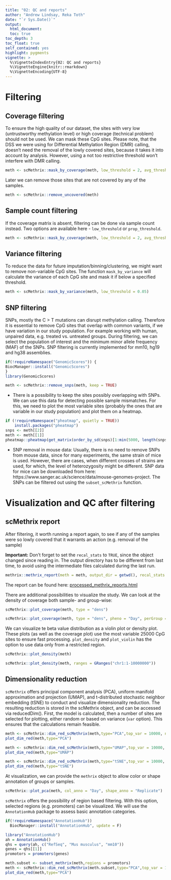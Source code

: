 ```yaml
---
title: "02: QC and reports"
author: "Andrew Lindsay, Reka Toth"
date: "`r Sys.Date()`"
output: 
  html_document:
  toc: true
toc_depth: 3
toc_float: true
self_contained: yes
highlight: pygments
vignette: >
  %\VignetteIndexEntry{02: QC and reports}
  %\VignetteEngine{knitr::rmarkdown}
  %\VignetteEncoding{UTF-8}
---
```


# Filtering

## Coverage filtering 

To ensure the high quality of our dataset, the sites with very low (untrustworthy methylation level) or high coverage (technical problem) should not be used. We can mask these CpG sites. Please note, that the DSS we were using for Differential Methylation Region (DMR) calling, doesn't need the removal of the lowly covered sites, because it takes it into account by analysis. However, using a not too restrictive threshold won't interfere with DMR calling. 

```r
meth <- scMethrix::mask_by_coverage(meth, low_threshold = 2, avg_threshold = 2) 
```

Later we can remove those sites that are not covered by any of the samples. 

```r
meth <- scMethrix::remove_uncovered(meth) 
```

## Sample count filtering

If the coverage matrix is absent, filtering can be done via sample count instead. Two options are available here - `low_threshold` or `prop_threshold`. 

```r
meth <- scMethrix::mask_by_coverage(meth, low_threshold = 2, avg_threshold = 2) 
```

## Variance filtering

To reduce the data for future imputation/binning/clustering, we might want to remove non-variable CpG sites. The function `mask_by_variance` will calculate the variance of each CpG site and mask it if below a specified threshold. 

```r
meth <- scMethrix::mask_by_variance(meth, low_threshold = 0.05)
```

## SNP filtering

SNPs, mostly the C > T mutations can disrupt methylation calling. Therefore it is essential to remove CpG sites that overlap with common variants, if we have variation in our study population. For example working with human, unpaired data, e.g. treated vs. untreated groups. 
During filtering, we can select the population of interest and the minimum minor allele frequency (MAF) of the SNPs.
SNP filtering is currently implemented for mm10, hg19 and hg38 assemblies. 


```r
if(!requireNamespace("GenomicScores")) {
BiocManager::install("GenomicScores")
}
library(GenomicScores) 
```

```r
meth <- scMethrix::remove_snps(meth, keep = TRUE)
```
* There is a possibility to keep the sites possibly overlapping with SNPs. We can use this data for detecting possible sample mismatches. For this, we need to plot the most variable sites (probably the ones that are variable in our study population) and plot them on a heatmap. 

```r
if (!requireNamespace("pheatmap", quietly = TRUE))
    install.packages("pheatmap")
snps <- meth[[2]]
meth <- meth[[1]]
pheatmap::pheatmap(get_matrix(order_by_sd(snps)[1:min(5000, length(snps)),]))
```


* SNP removal in mouse data: 
  Usually, there is no need to remove SNPs from mouse data, since for many experiments, the same strain of mice is used. However, there are cases, when different crosses of strains are used, for which, the level of heterozygosity might be different. SNP data for mice can be downloaded from here: https://www.sanger.ac.uk/science/data/mouse-genomes-project. The SNPs can be filtered out using the `subset_scMethrix` function. 
  

# Visualization and QC after filtering

## scMethrix report
After filtering, it worth running a report again, to see if any of the samples were so lowly covered that it warrants an action (e.g. removal of the sample)

**Important:** Don't forget to set the `recal_stats` to `TRUE`, since the object changed since reading in. The output directory has to be different from last time, to avoid using the intermediate files calculated during the last run. 

```r
methrix::methrix_report(meth = meth, output_dir = getwd(), recal_stats = TRUE, prefix="processed")
```
The report can be found here: [processed_methrix_reports.html](https://compepigen.github.io/WGBS_best_practice/processed_methrix_reports.html)


There are additional possibilities to visualize the study. We can look at the density of coverage both sample- and group-wise: 
  
```r
scMethrix::plot_coverage(meth, type = "dens")
```


```r
scMethrix::plot_coverage(meth, type = "dens", pheno = "Day", perGroup = TRUE)
```

We can visualize te beta value distribution as a violin plot or density plot. These plots (as well as the coverage plot) use the most variable 25000 CpG sites to ensure fast processing. `plot_density` and `plot_violin` has the option to use data only from a restricted region. 

```r
scMethrix::plot_density(meth)
```

```r
scMethrix::plot_density(meth, ranges = GRanges("chr1:1-10000000"))
```

## Dimensionality reduction 

`scMethrix` offers principal component analysis (PCA), uniform manifold approximation and projection (UMAP), and t-distributed stochastic neighbor embedding (tSNE) to conduct and visualize dimensionality reduction. The resulting reduction is stored in the scMethrix object, and can be accessed via reducedDim().
First, the model is calculated, then a number of sites are selected for plotting, either random or based on variance (`var` option). This ensures that the calculations remain feasible. 

```r
meth <- scMethrix::dim_red_scMethrix(meth,type="PCA",top_var = 10000, n_components = 20)
plot_dim_red(meth,type="PCA")
```

```r
meth <- scMethrix::dim_red_scMethrix(meth,type="UMAP",top_var = 10000, n_neighbors = 3)
plot_dim_red(meth,type="UMAP")
```

```r
meth <- scMethrix::dim_red_scMethrix(meth,type="tSNE",top_var = 10000, n_components = 20)
plot_dim_red(meth,type="tSNE")
```

At visualization, we can provide the `methrix` object to allow color or shape annotation of groups or samples.  

```r
scMethrix::plot_pca(meth, col_anno = "Day", shape_anno = "Replicate")
```

`scMethrix` offers the possibility of region based filtering. With this option, selected regions (e.g. promoters) can be visualized. We will use the `AnnotationHub` package to assess basic annotation categories. 

```r
if(!requireNamespace("AnnotationHub")) 
  BiocManager::install("AnnotationHub", update = F)
```

```r
library("AnnotationHub")
ah = AnnotationHub()
qhs = query(ah, c("RefSeq", "Mus musculus", "mm10"))
genes = qhs[[1]]
promotors = promoters(genes)
```

```r
meth.subset <- subset_methrix(meth,regions = promotors)
meth <- scMethrix::dim_red_scMethrix(meth.subset,type="PCA",top_var = 10000, n_components = 20)
plot_dim_red(meth,type="PCA")
```

  
  
  